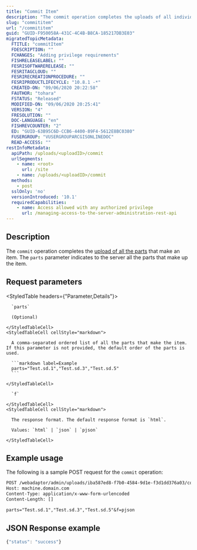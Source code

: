```yaml
---
title: "Commit Item"
description: "The commit operation completes the uploads of all individual item parts."
slug: "commititem"
url: "/commititem"
guid: "GUID-F950058A-431C-4C4B-B8CA-185217DB3E03"
migratedTopicMetadata:
  FTITLE: "commitItem"
  FDESCRIPTION: ""
  FCHANGES: "Adding privilege requirements"
  FISHRELEASELABEL: ""
  FESRISOFTWARERELEASE: ""
  FESRITAGCLOUD: ""
  FESRIRECREATIONPROCEDURE: ""
  FESRIPRODUCTLIFECYCLE: "10.8.1 -*"
  CREATED-ON: "09/06/2020 20:22:58"
  FAUTHOR: "tohara"
  FSTATUS: "Released"
  MODIFIED-ON: "09/06/2020 20:25:41"
  VERSION: "4"
  FRESOLUTION: ""
  DOC-LANGUAGE: "en"
  FISHREVCOUNTER: "2"
  ED: "GUID-63B95C6D-CCB6-4400-89F4-5612E8BC0380"
  FUSERGROUP: "VUSERGROUPARCGISONLINEDOC"
  READ-ACCESS: ""
restInfoMetadata:
  apiPath: /uploads/<uploadID>/commit
  urlSegments:
    - name: <root>
      url: /site
    - name: /uploads/<uploadID>/commit
  methods:
    - post
  sslOnly: 'no'
  versionIntroduced: '10.1'
  requiredCapabilities:
    - name: Access allowed with any authorized privilege
      url: /managing-access-to-the-server-administration-rest-api
---
```


## Description

The `commit` operation completes the [upload of all the parts](/uploadpart) that make an item. The `parts` parameter indicates to the server all the parts that make up the item.


##  Request parameters

<StyledTable headers={"Parameter,Details"}>
  <StyledTableRow>
    <StyledTableCell cellStyle="markdown">

      `parts` 

      (Optional)

    </StyledTableCell>
    <StyledTableCell cellStyle="markdown">

      A comma-separated ordered list of all the parts that make the item. If this parameter is not provided, the default order of the parts is used.

      ```markdown label=Example
      parts="Test.sd.1","Test.sd.3","Test.sd.5"
      ```

    </StyledTableCell>
  </StyledTableRow>
  <StyledTableRow>
    <StyledTableCell cellStyle="markdown">

      `f` 

    </StyledTableCell>
    <StyledTableCell cellStyle="markdown">

      The response format. The default response format is `html`.

      Values: `html` | `json` | `pjson`

    </StyledTableCell>
  </StyledTableRow>
</StyledTable>


## Example usage

The following is a sample POST request for the `commit` operation:

```markdown
POST /webadaptor/admin/uploads/iba587ed8-f7b0-4584-9d1e-f3d1dd376a03/commit HTTP/1.1
Host: machine.domain.com
Content-Type: application/x-www-form-urlencoded
Content-Length: []

parts="Test.sd.1","Test.sd.3","Test.sd.5"&f=pjson
```

## JSON Response example

```javascript
{"status": "success"}
```